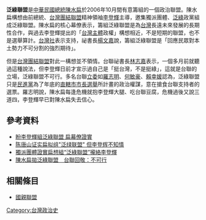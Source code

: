 {{For|與[[中華民國|中華民國]]的[[民主進步黨|民主進步黨]][[意識形態|意識形態]]相近的[[組織|組織]]和人士之總稱|泛綠}}
{{台灣政治}}
'''泛綠聯盟'''是[[中華民國總統|中華民國總統]][[陳水扁|陳水扁]]於2006年10月間有意籌組的一個政治聯盟。陳水扁構想由前總統、[[台灣團結聯盟|台灣團結聯盟]]精神領袖[[李登輝|李登輝]]主導，邀集獨派團體、[[泛綠|泛綠]]政黨組成泛綠聯盟。陳水扁的核心幕僚表示，籌組泛綠聯盟是為[[台灣|台灣]]長遠未來發展的長期性合作，與過去李登輝提出的「[[臺灣主體性|台灣主體]]政權」構想相近，不是短期的聯盟，也不是選舉算計。[[台灣社|台灣社]]表示支持，祕書長[[楊文嘉|楊文嘉]]說，籌組泛綠聯盟是「回應民眾對本土勢力不可分割的強烈期待」。

但是[[台灣團結聯盟|台灣團結聯盟]]對此一構想並不領情。台聯祕書長[[林志嘉|林志嘉]]表示，一個多月前就聽過這種說法，但李登輝日前才宣示過自己是「挺台灣，不是挺綠」，這就是台聯的立場，泛綠聯盟不可行。多名台聯[[立委|立委]]如[[羅志明|羅志明]]、[[何敏豪|何敏豪]]、[[賴幸媛|賴幸媛]]認為，泛綠聯盟只是[[民進黨|民進黨]]為了年底的[[2006年中華民國直轄市市長暨市議員選舉|直轄市市長選舉]]所計畫的政治權謀，意在搶食台聯支持者的選票。羅志明說，陳水扁每逢危機就抱李登輝大腿、吃台聯豆腐，危機過後又說三道四，李登輝早已對陳水扁失去信心。

==參考資料==
*[http://www.libertytimes.com.tw/2006/new/oct/24/today-p9.htm 盼李登輝組泛綠聯盟 扁幕僚證實] {{Wayback|url=http://www.libertytimes.com.tw/2006/new/oct/24/today-p9.htm |date=20061126092047 }}
*[http://tw.people.com.cn/GB/14812/14875/4946410.html 陈唐山证实扁拟组"泛绿联盟"  但李登辉不知情] {{Wayback|url=http://tw.people.com.cn/GB/14812/14875/4946410.html |date=20200430035428 }}
*[http://hk.crntt.com/doc/1002/3/4/9/100234923.html?coluid=9&kindid=1590&docid=100234923&mdate=0911123624 獨派團體證實扁想組“泛綠聯盟”攏絡李登輝] {{Wayback|url=http://hk.crntt.com/doc/1002/3/4/9/100234923.html?coluid=9&kindid=1590&docid=100234923&mdate=0911123624 |date=20200430035432 }}
*[http://hk.crntt.com/doc/1002/3/4/8/100234836.html?coluid=69&kindid=1820&docid=100234836&mdate=0911123624 陳水扁拋泛綠聯盟　台聯回敬：不可行] {{Wayback|url=http://hk.crntt.com/doc/1002/3/4/8/100234836.html?coluid=69&kindid=1820&docid=100234836&mdate=0911123624 |date=20200430035451 }}

==相關條目==
*[[國親聯盟|國親聯盟]]

{{Taiwanese politics-stub}}
[[Category:台灣政治史|Category:台灣政治史]]